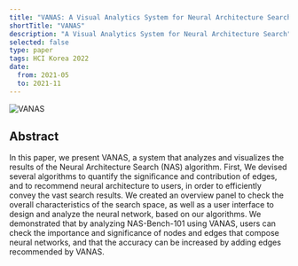 ```yaml
---
title: "VANAS: A Visual Analytics System for Neural Architecture Search"
shortTitle: "VANAS"
description: "A Visual Analytics System for Neural Architecture Search"
selected: false
type: paper
tags: HCI Korea 2022
date:
  from: 2021-05
  to: 2021-11
---
```


![VANAS](./vanas.png)

## Abstract

In this paper, we present VANAS, a system that analyzes and visualizes the results of the Neural Architecture Search (NAS) algorithm. First, We devised several algorithms to quantify the significance and contribution of edges, and to recommend neural architecture to users, in order to efficiently convey the vast search results. We created an overview panel to check the overall characteristics of the search space, as well as a user interface to design and analyze the neural network, based on our algorithms. We demonstrated that by analyzing NAS-Bench-101 using VANAS, users can check the importance and significance of nodes and edges that compose neural networks, and that the accuracy can be increased by adding edges recommended by VANAS.

